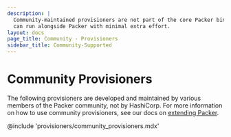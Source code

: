 ```yaml
---
description: |
  Community-maintained provisioners are not part of the core Packer binary, but
  can run alongside Packer with minimal extra effort.
layout: docs
page_title: Community - Provisioners
sidebar_title: Community-Supported
---
```


# Community Provisioners

The following provisioners are developed and maintained by various members of the
Packer community, not by HashiCorp. For more information on how to use community
provisioners, see our docs on [extending Packer](/docs/extending).

@include 'provisioners/community_provisioners.mdx'
